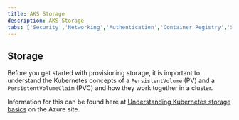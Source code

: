 ```yaml
---
title: AKS Storage
description: AKS Storage
tabs: ['Security','Networking','Authentication','Container Registry','Storage']
---
```

## Storage

Before you get started with provisioning storage, it is important to understand the Kubernetes concepts of a `PersistentVolume` (PV) and a `PersistentVolumeClaim` (PVC) and how they work together in a cluster.

Information for this can be found here at [Understanding Kubernetes storage basics](https://learn.microsoft.com/en-us/azure/aks/concepts-storage) on the Azure site.
